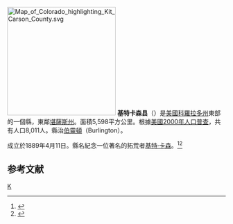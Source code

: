 {{noteTA
|T=zh-hans:基特卡森 (科罗拉多州);zh-hk:基特卡森縣 (科羅拉多州);zh-tw:基特卡森郡 (科羅拉多州);
|1=zh-hans:县;zh-hk:縣;zh-tw:郡;
}}

[[File:Map_of_Colorado_highlighting_Kit_Carson_County.svg|250px]]
'''基特卡森县'''（{{lang-en|Kit Carson County}}）是[[美國|美國]][[科羅拉多州|科羅拉多州]]東部的一個縣，東鄰[[堪薩斯州|堪薩斯州]]。面積5,598平方公里。根據[[美國2000年人口普查|美國2000年人口普查]]，共有人口8,011人。縣治[[伯靈頓_(科羅拉多州)|伯靈頓]]（Burlington）。

成立於1889年4月11日。縣名紀念一位著名的拓荒者[[基特·卡森|基特·卡森]]。<ref>{{cite web |url=http://www.rootsweb.com/~coplaces/county-div.html |title=存档副本 |accessdate=2007-03-24 |deadurl=yes |archiveurl=https://web.archive.org/web/20071110014544/http://www.rootsweb.com/~coplaces/county-div.html |archivedate=2007-11-10 }}</ref><ref>{{Cite web |url=http://www.colorado.gov/dpa/doit/archives/arcgov.html |title=存档副本 |accessdate=2007-03-25 |archive-date=2006-11-30 |archive-url=https://web.archive.org/web/20061130002528/http://www.colorado.gov/dpa/doit/archives/arcgov.html |dead-url=no }}</ref>

== 参考文献 ==
<div class="references-small">
<references />
</div>
{{基特卡森縣 (科羅拉多州)}}
{{Colorado}}

[[Category:科罗拉多州行政区划|K]]